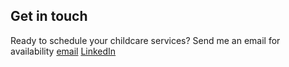 
## Get in touch <div id="contact" />

Ready to schedule your childcare services? Send me an email for availability [email](erica@eventday.care) [LinkedIn](https://www.linkedin.com/in/lennart-joergens/)

<ContactForm />
